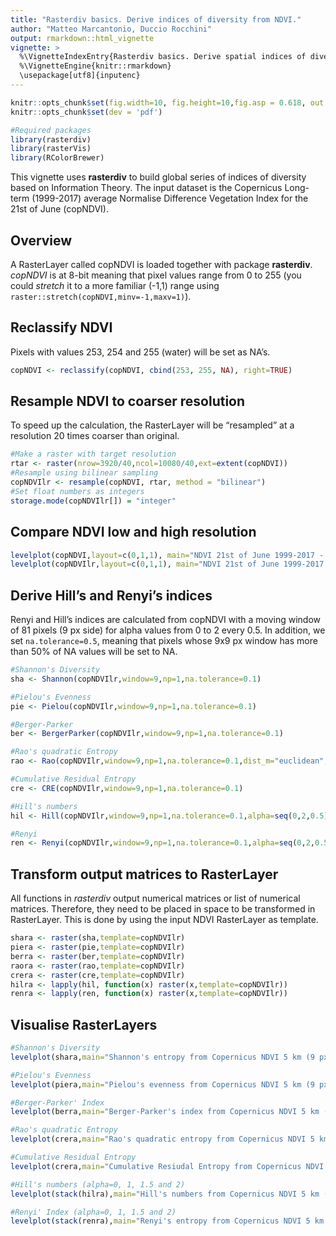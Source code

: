 ```yaml
---
title: "Rasterdiv basics. Derive indices of diversity from NDVI."
author: "Matteo Marcantonio, Duccio Rocchini"
output: rmarkdown::html_vignette
vignette: >
  %\VignetteIndexEntry{Rasterdiv basics. Derive spatial indices of diversity from NDVI.}
  %\VignetteEngine{knitr::rmarkdown}
  \usepackage[utf8]{inputenc}
---
```


```r
knitr::opts_chunk$set(fig.width=10, fig.height=10,fig.asp = 0.618, out.width = "95%", fig.align = "center") 
knitr::opts_chunk$set(dev = 'pdf')
```

```r
#Required packages
library(rasterdiv)
library(rasterVis)
library(RColorBrewer)
```

This vignette uses **rasterdiv** to build global series of indices of diversity based on Information Theory. The input dataset is the Copernicus Long-term (1999-2017) average Normalise Difference Vegetation Index for the 21st of June (copNDVI).

## Overview
A RasterLayer called copNDVI is loaded together with package **rasterdiv**. *copNDVI* is at 8-bit meaning that pixel values range from 0 to 255 (you could *stretch* it to a more familiar (-1,1) range using `raster::stretch(copNDVI,minv=-1,maxv=1)`). 

## Reclassify NDVI 
Pixels with values 253, 254 and 255 (water) will be set as NA's.

```r
copNDVI <- reclassify(copNDVI, cbind(253, 255, NA), right=TRUE)
```

## Resample NDVI to coarser resolution 
To speed up the calculation, the RasterLayer will be "resampled" at a resolution 20 times coarser than original.

```r
#Make a raster with target resolution
rtar <- raster(nrow=3920/40,ncol=10080/40,ext=extent(copNDVI))
#Resample using bilinear sampling
copNDVIlr <- resample(copNDVI, rtar, method = "bilinear")
#Set float numbers as integers
storage.mode(copNDVIlr[]) = "integer"
```

## Compare NDVI low and high resolution

```r
levelplot(copNDVI,layout=c(0,1,1), main="NDVI 21st of June 1999-2017 - ~5km pixel resolution")
levelplot(copNDVIlr,layout=c(0,1,1), main="NDVI 21st of June 1999-2017 - ~100km pixel resolution")
```

## Derive Hill's and Renyi's indices 
Renyi and Hill's indices are calculated from copNDVI with a moving window of 81 pixels (9 px side) for alpha values from 0 to 2 every 0.5. In addition, we set `na.tolerance=0.5`, meaning that pixels whose 9x9 px window has more than 50% of NA values will be set to NA.

```r
#Shannon's Diversity
sha <- Shannon(copNDVIlr,window=9,np=1,na.tolerance=0.1)

#Pielou's Evenness
pie <- Pielou(copNDVIlr,window=9,np=1,na.tolerance=0.1)

#Berger-Parker
ber <- BergerParker(copNDVIlr,window=9,np=1,na.tolerance=0.1)

#Rao's quadratic Entropy
rao <- Rao(copNDVIlr,window=9,np=1,na.tolerance=0.1,dist_m="euclidean",shannon=FALSE)

#Cumulative Residual Entropy
cre <- CRE(copNDVIlr,window=9,np=1,na.tolerance=0.1)

#Hill's numbers
hil <- Hill(copNDVIlr,window=9,np=1,na.tolerance=0.1,alpha=seq(0,2,0.5))

#Renyi
ren <- Renyi(copNDVIlr,window=9,np=1,na.tolerance=0.1,alpha=seq(0,2,0.5))
```

## Transform output matrices to RasterLayer
All functions in *rasterdiv* output numerical matrices or list of numerical matrices. Therefore, they need to be placed in space to be transformed in RasterLayer. This is done by using the input NDVI RasterLayer as template.

```r
shara <- raster(sha,template=copNDVIlr)
piera <- raster(pie,template=copNDVIlr)
berra <- raster(ber,template=copNDVIlr)
raora <- raster(rao,template=copNDVIlr)
crera <- raster(cre,template=copNDVIlr)
hilra <- lapply(hil, function(x) raster(x,template=copNDVIlr))
renra <- lapply(ren, function(x) raster(x,template=copNDVIlr))
```

## Visualise RasterLayers

```r
#Shannon's Diversity
levelplot(shara,main="Shannon's entropy from Copernicus NDVI 5 km (9 px-side moving window)",as.table = T,layout=c(0,1,1), ylim=c(-60,75), margin = list(draw = TRUE))
```

```r
#Pielou's Evenness
levelplot(piera,main="Pielou's evenness from Copernicus NDVI 5 km (9 px-side moving window)",as.table = T,layout=c(0,1,1), ylim=c(-60,75), margin = list(draw = TRUE))
```

```r
#Berger-Parker' Index
levelplot(berra,main="Berger-Parker's index from Copernicus NDVI 5 km (9 px-side moving window)",as.table = T,layout=c(0,1,1), ylim=c(-60,75), margin = list(draw = TRUE))
```

```r
#Rao's quadratic Entropy
levelplot(crera,main="Rao's quadratic entropy from Copernicus NDVI 5 km (9 px-side moving window)",as.table = T,layout=c(0,1,1), ylim=c(-60,75), margin = list(draw = TRUE))
```


```r
#Cumulative Residual Entropy
levelplot(crera,main="Cumulative Resiudal Entropy from Copernicus NDVI 5 km (9 px-side moving window)",as.table = T,layout=c(0,1,1), ylim=c(-60,75), margin = list(draw = TRUE))
```

```r
#Hill's numbers (alpha=0, 1, 1.5 and 2)
levelplot(stack(hilra),main="Hill's numbers from Copernicus NDVI 5 km (9 px-side moving window)",as.table = T,layout=c(0,5,1),names.attr=paste("alpha",seq(0,2,0.5),sep=" "), ylim=c(-60,75))
```

```r
#Renyi' Index (alpha=0, 1, 1.5 and 2)
levelplot(stack(renra),main="Renyi's entropy from Copernicus NDVI 5 km (9 px-side moving window)",as.table = T,layout=c(0,5,1),names.attr=paste("alpha",seq(0,2,0.5),sep=" "), ylim=c(-60,75), margin = list(draw = FALSE))
```
